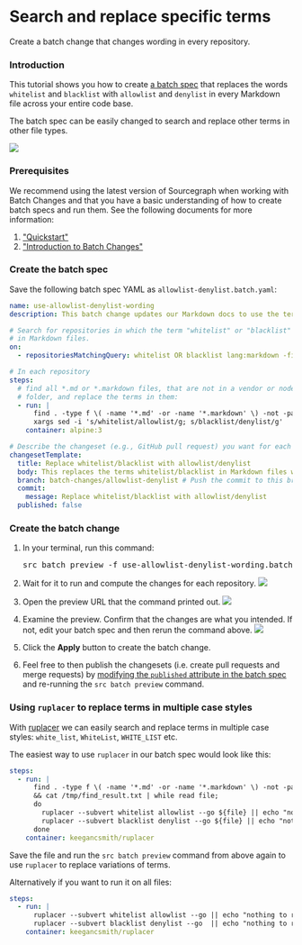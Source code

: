 # Search and replace specific terms

<p className="subtitle">
Create a batch change that changes wording in every repository.
</p>

### Introduction

This tutorial shows you how to create [a batch spec](../explanations/introduction_to_batch_changes.md#batch-spec) that replaces the words `whitelist` and `blacklist` with `allowlist` and `denylist` in every Markdown file across your entire code base.

The batch spec can be easily changed to search and replace other terms in other file types.

<img src="https://sourcegraphstatic.com/docs/images/batch_changes/use_allowlist_denylist_wording_teaser.png" />

### Prerequisites

We recommend using the latest version of Sourcegraph when working with Batch Changes and that you have a basic understanding of how to create batch specs and run them. See the following documents for more information:

1. ["Quickstart"](../quickstart.md)
1. ["Introduction to Batch Changes"](../explanations/introduction_to_batch_changes.md)

### Create the batch spec

Save the following batch spec YAML as `allowlist-denylist.batch.yaml`:

```yaml
name: use-allowlist-denylist-wording
description: This batch change updates our Markdown docs to use the terms "allowlist" and "denylist" instead of "whitelist" and "blacklist".

# Search for repositories in which the term "whitelist" or "blacklist" appears
# in Markdown files.
on:
  - repositoriesMatchingQuery: whitelist OR blacklist lang:markdown -file:vendor -file:node_modules

# In each repository
steps:
  # find all *.md or *.markdown files, that are not in a vendor or node_modules
  # folder, and replace the terms in them:
  - run: |
      find . -type f \( -name '*.md' -or -name '*.markdown' \) -not -path "*/vendor/*" -not -path "*/node_modules/*" |\
      xargs sed -i 's/whitelist/allowlist/g; s/blacklist/denylist/g'
    container: alpine:3

# Describe the changeset (e.g., GitHub pull request) you want for each repository.
changesetTemplate:
  title: Replace whitelist/blacklist with allowlist/denylist
  body: This replaces the terms whitelist/blacklist in Markdown files with allowlist/denylist
  branch: batch-changes/allowlist-denylist # Push the commit to this branch.
  commit:
    message: Replace whitelist/blacklist with allowlist/denylist
  published: false
```

### Create the batch change

1. In your terminal, run this command:

    <pre>src batch preview -f use-allowlist-denylist-wording.batch.yaml</pre>
1. Wait for it to run and compute the changes for each repository.
    <img src="https://sourcegraphstatic.com/docs/images/batch_changes/use_allowlist_denylist_wording_wait_run.png" />
1. Open the preview URL that the command printed out.
    <img src="https://sourcegraphstatic.com/docs/images/batch_changes/use_allowlist_denylist_wording_click_url.png" />
1. Examine the preview. Confirm that the changes are what you intended. If not, edit your batch spec and then rerun the command above.
    <img src="https://sourcegraphstatic.com/docs/images/batch_changes/use_allowlist_denylist_wording_preview.png" />
1. Click the **Apply** button to create the batch change.
1. Feel free to then publish the changesets (i.e. create pull requests and merge requests) by [modifying the `published` attribute in the batch spec](../references/batch_spec_yaml_reference.md#changesettemplate-published) and re-running the `src batch preview` command.

### Using `ruplacer` to replace terms in multiple case styles

With [ruplacer](https://github.com/TankerHQ/ruplacer) we can easily search and replace terms in multiple case styles: `white_list`, `WhiteList`, `WHITE_LIST` etc.

The easiest way to use `ruplacer` in our batch spec would look like this:

```yaml
steps:
  - run: |
      find . -type f \( -name '*.md' -or -name '*.markdown' \) -not -path "*/vendor/*" -not -path "*/node_modules/*" >> /tmp/find_result.txt \
      && cat /tmp/find_result.txt | while read file;
      do
        ruplacer --subvert whitelist allowlist --go ${file} || echo "nothing to replace";
        ruplacer --subvert blacklist denylist --go ${file} || echo "nothing to replace";
      done
    container: keegancsmith/ruplacer
```

Save the file and run the `src batch preview` command from above again to use `ruplacer` to replace variations of terms.

Alternatively if you want to run it on all files:

```yaml
steps:
  - run: |
      ruplacer --subvert whitelist allowlist --go || echo "nothing to replace"
      ruplacer --subvert blacklist denylist --go  || echo "nothing to replace"
    container: keegancsmith/ruplacer
```
